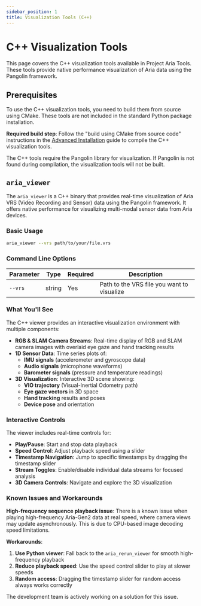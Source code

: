 ```yaml
---
sidebar_position: 1
title: Visualization Tools (C++)
---
```


# C++ Visualization Tools

This page covers the C++ visualization tools available in Project Aria Tools. These tools provide native performance visualization of Aria data using the Pangolin framework.

## Prerequisites

To use the C++ visualization tools, you need to build them from source using CMake. These tools are not included in the standard Python package installation.

**Required build step**: Follow the "build using CMake from source code" instructions in the [Advanced Installation](/docs-research-tools/projectariatools/advanced-installation.mdx) guide to compile the C++ visualization tools.

The C++ tools require the Pangolin library for visualization. If Pangolin is not found during compilation, the visualization tools will not be built.

## `aria_viewer`

The `aria_viewer` is a C++ binary that provides real-time visualization of Aria VRS (Video Recording and Sensor) data using the Pangolin framework. It offers native performance for visualizing multi-modal sensor data from Aria devices.

### Basic Usage

```bash
aria_viewer --vrs path/to/your/file.vrs
```

### Command Line Options

| Parameter | Type | Required | Description |
|-----------|------|----------|-------------|
| `--vrs` | string | Yes | Path to the VRS file you want to visualize |

### What You'll See

The C++ viewer provides an interactive visualization environment with multiple components:

- **RGB & SLAM Camera Streams**: Real-time display of RGB and SLAM camera images with overlaid eye gaze and hand tracking results
- **1D Sensor Data**: Time series plots of:
  - **IMU signals** (accelerometer and gyroscope data)
  - **Audio signals** (microphone waveforms)
  - **Barometer signals** (pressure and temperature readings)
- **3D Visualization**: Interactive 3D scene showing:
  - **VIO trajectory** (Visual-Inertial Odometry path)
  - **Eye gaze vectors** in 3D space
  - **Hand tracking** results and poses
  - **Device pose** and orientation

### Interactive Controls

The viewer includes real-time controls for:
- **Play/Pause**: Start and stop data playback
- **Speed Control**: Adjust playback speed using a slider
- **Timestamp Navigation**: Jump to specific timestamps by dragging the timestamp slider
- **Stream Toggles**: Enable/disable individual data streams for focused analysis
- **3D Camera Controls**: Navigate and explore the 3D visualization

### Known Issues and Workarounds

**High-frequency sequence playback issue**: There is a known issue when playing high-frequency Aria-Gen2 data at real speed, where camera views may update asynchronously. This is due to CPU-based image decoding speed limitations.

**Workarounds**:
1. **Use Python viewer**: Fall back to the `aria_rerun_viewer` for smooth high-frequency playback
2. **Reduce playback speed**: Use the speed control slider to play at slower speeds
3. **Random access**: Dragging the timestamp slider for random access always works correctly

The development team is actively working on a solution for this issue.
